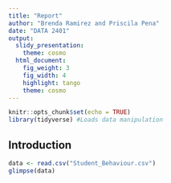 ```yaml
---
title: "Report"
author: "Brenda Ramirez and Priscila Pena"
date: "DATA 2401"
output: 
  slidy_presentation:
    theme: cosmo
  html_document:
    fig_weight: 3
    fig_width: 4
    highlight: tango
    theme: cosmo
---
```


```r
knitr::opts_chunk$set(echo = TRUE)
library(tidyverse) #Loads data manipulation
```

## Introduction

```r
data <- read.csv("Student_Behaviour.csv")
glimpse(data)
```

```r

```
